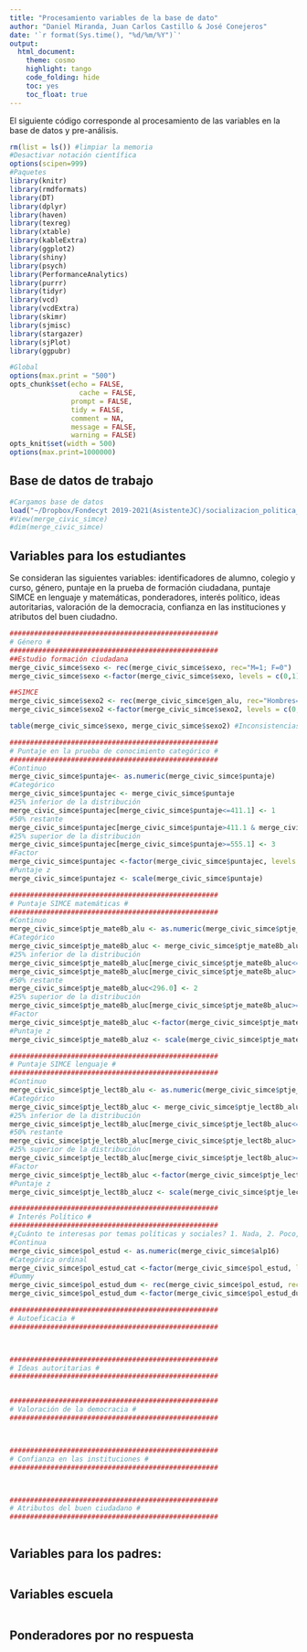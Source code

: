 ```yaml
---
title: "Procesamiento variables de la base de dato"
author: "Daniel Miranda, Juan Carlos Castillo & José Conejeros"
date: '`r format(Sys.time(), "%d/%m/%Y")`'
output: 
  html_document:
    theme: cosmo
    highlight: tango
    code_folding: hide
    toc: yes
    toc_float: true
---
```


El siguiente código corresponde al procesamiento de las variables en la base de datos y pre-análisis.

```r
rm(list = ls()) #limpiar la memoria
#Desactivar notación científica
options(scipen=999)
#Paquetes
library(knitr)
library(rmdformats)
library(DT)
library(dplyr)
library(haven)
library(texreg) 
library(xtable) 
library(kableExtra) 
library(ggplot2)
library(shiny)
library(psych)
library(PerformanceAnalytics)
library(purrr)
library(tidyr)
library(vcd)
library(vcdExtra)
library(skimr)
library(sjmisc)
library(stargazer)
library(sjPlot)
library(ggpubr)

#Global
options(max.print = "500")
opts_chunk$set(echo = FALSE,
	             cache = FALSE,
               prompt = FALSE,       
               tidy = FALSE,
               comment = NA,
               message = FALSE,
               warning = FALSE)
opts_knit$set(width = 500)
options(max.print=1000000)
```

## Base de datos de trabajo

```r
#Cargamos base de datos
load("~/Dropbox/Fondecyt 2019-2021(AsistenteJC)/socializacion_politica_adolescentes/Data/IntermediateData/civic_simce_analysis.Rdata")
#View(merge_civic_simce)
#dim(merge_civic_simce)
```

## Variables para los estudiantes

Se consideran las siguientes variables: identificadores de alumno, colegio y curso,  género, puntaje en la prueba de formación ciudadana, puntaje SIMCE en lenguaje y matemáticas, ponderadores, interés político, ideas autoritarias, valoración de la democracia, confianza en las instituciones y atributos del buen ciudadno. 


```r
###################################################
# Género #
###################################################
##Estudio formación ciudadana
merge_civic_simce$sexo <- rec(merge_civic_simce$sexo, rec="M=1; F=0")
merge_civic_simce$sexo <-factor(merge_civic_simce$sexo, levels = c(0,1), labels = c("Mujer", "Hombre"))

##SIMCE
merge_civic_simce$sexo2 <- rec(merge_civic_simce$gen_alu, rec="Hombres=1; Mujeres=0")
merge_civic_simce$sexo2 <-factor(merge_civic_simce$sexo2, levels = c(0,1), labels = c("Mujer", "Hombre"))

table(merge_civic_simce$sexo, merge_civic_simce$sexo2) #Inconsistencias, se opta por conservar los datos de SIMCE. 

###################################################
# Puntaje en la prueba de conocimiento categórico #
###################################################
#Continuo
merge_civic_simce$puntaje<- as.numeric(merge_civic_simce$puntaje)
#Categórico
merge_civic_simce$puntajec <- merge_civic_simce$puntaje
#25% inferior de la distribución
merge_civic_simce$puntajec[merge_civic_simce$puntaje<=411.1] <- 1 
#50% restante
merge_civic_simce$puntajec[merge_civic_simce$puntaje>411.1 & merge_civic_simce$puntajec<555.1] <- 2 
#25% superior de la distribución
merge_civic_simce$puntajec[merge_civic_simce$puntaje>=555.1] <- 3 
#Factor
merge_civic_simce$puntajec <-factor(merge_civic_simce$puntajec, levels = c(1,2,3), labels = c("25% inferior", "50%", "25% superior")) 
#Puntaje z
merge_civic_simce$puntajez <- scale(merge_civic_simce$puntaje)

###################################################
# Puntaje SIMCE matemáticas #
###################################################
#Continuo
merge_civic_simce$ptje_mate8b_alu <- as.numeric(merge_civic_simce$ptje_mate8b_alu)
#Categórico
merge_civic_simce$ptje_mate8b_aluc <- merge_civic_simce$ptje_mate8b_alu
#25% inferior de la distribución
merge_civic_simce$ptje_mate8b_aluc[merge_civic_simce$ptje_mate8b_aluc<=227.2] <- 1 
merge_civic_simce$ptje_mate8b_aluc[merge_civic_simce$ptje_mate8b_aluc> 227.2 & 
#50% restante                                     
merge_civic_simce$ptje_mate8b_aluc<296.0] <- 2 
#25% superior de la distribución
merge_civic_simce$ptje_mate8b_aluc[merge_civic_simce$ptje_mate8b_aluc>=296.0] <- 3  
#Factor
merge_civic_simce$ptje_mate8b_aluc <-factor(merge_civic_simce$ptje_mate8b_aluc, levels = c(1,2,3), labels = c("25% inferior", "50%", "25% superior")) 
#Puntaje z
merge_civic_simce$ptje_mate8b_aluz <- scale(merge_civic_simce$ptje_mate8b_alu)

###################################################
# Puntaje SIMCE lenguaje #
###################################################
#Continuo
merge_civic_simce$ptje_lect8b_alu <- as.numeric(merge_civic_simce$ptje_lect8b_alu)
#Categórico 
merge_civic_simce$ptje_lect8b_aluc <- merge_civic_simce$ptje_lect8b_alu
#25% inferior de la distribución
merge_civic_simce$ptje_lect8b_aluc[merge_civic_simce$ptje_lect8b_aluc<=212.8] <- 1 
#50% restante
merge_civic_simce$ptje_lect8b_aluc[merge_civic_simce$ptje_lect8b_aluc> 212.8 & merge_civic_simce$ptje_lect8b_aluc<282.7] <- 2 
#25% superior de la distribución
merge_civic_simce$ptje_lect8b_aluc[merge_civic_simce$ptje_lect8b_aluc>=282.7] <- 3 
#Factor
merge_civic_simce$ptje_lect8b_aluc <-factor(merge_civic_simce$ptje_lect8b_aluc, levels = c(1,2,3), labels = c("25% inferior", "50%", "25% superior")) 
#Puntaje z
merge_civic_simce$ptje_lect8b_alucz <- scale(merge_civic_simce$ptje_lect8b_alu)

###################################################
# Interés Político #
###################################################
#¿Cuánto te interesas por temas políticas y sociales? 1. Nada, 2. Poco, 3. Bastante, 4. Mucho
#Continua
merge_civic_simce$pol_estud <- as.numeric(merge_civic_simce$alp16)
#Categórica ordinal 
merge_civic_simce$pol_estud_cat <-factor(merge_civic_simce$pol_estud, levels = c(1,2,3,4), labels = c("Nada", "Poco", "Bastante", "Mucho"))
#Dummy
merge_civic_simce$pol_estud_dum <- rec(merge_civic_simce$pol_estud, rec="1=0; 2=1; 3=1; 4=1")
merge_civic_simce$pol_estud_dum <-factor(merge_civic_simce$pol_estud_dum, levels = c(0,1), labels = c("No", "Si"))

###################################################
# Autoeficacia #
###################################################



###################################################
# Ideas autoritarias #
###################################################


###################################################
# Valoración de la democracia #
###################################################



###################################################
# Confianza en las instituciones #
###################################################



###################################################
# Atributos del buen ciudadano #
###################################################



```

## Variables para los padres: 

```r



```

## Variables escuela 

```r



```

## Ponderadores por no respuesta 

```r



```

